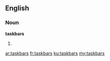 ==English==

===Noun===
'''taskbars'''

# {{plural of|taskbar}}

[[ar:taskbars]]
[[fr:taskbars]]
[[ku:taskbars]]
[[my:taskbars]]